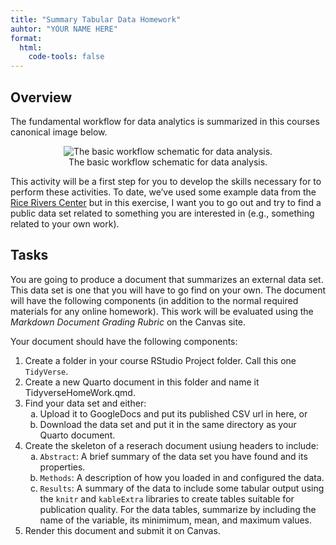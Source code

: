 ```yaml
---
title: "Summary Tabular Data Homework"
auhtor: "YOUR NAME HERE"
format: 
  html:
    code-tools: false 
---
```

  

## Overview

The fundamental workflow for data analytics is summarized in this courses canonical image below.

<center>
![The basic workflow schematic for data analysis.](media/workflow.png)
</center>

This activity will be a first step for you to develop the skills necessary for to perform these activities. To date, we've used some example data from the [Rice Rivers Center](https://ricerivers.vcu.edu) but in this exercise, I want you to go out and try to find a public data set related to something you are interested in (e.g., something related to your own work).

## Tasks

You are going to produce a document that summarizes an external data set. This data set is one that you will have to go find on your own. The document will have the following components (in addition to the normal required materials for any online homework). This work will be evaluated using the *Markdown Document Grading Rubric* on the Canvas site.

Your document should have the following components:

1. Create a folder in your course RStudio Project folder.  Call this one `TidyVerse`.\
2. Create a new Quarto document in this folder and name it TidyverseHomeWork.qmd. \
3. Find your data set and either:\
    a) Upload it to GoogleDocs and put its published CSV url in here, or\
    b) Download the data set and put it in the same directory as your Quarto document.\
4. Create the skeleton of a reserach document usiung headers to include:\
    a) `Abstract`: A brief summary of the data set you have found and its properties.\
    c) `Methods`: A description of how you loaded in and configured the data.\
    d) `Results`: A summary of the data to include some tabular output using the `knitr` and `kableExtra` libraries to create tables suitable for publication quality.  For the data tables, summarize by including the name of the variable, its minimimum, mean, and maximum values.\
5. Render this document and submit it on Canvas.






